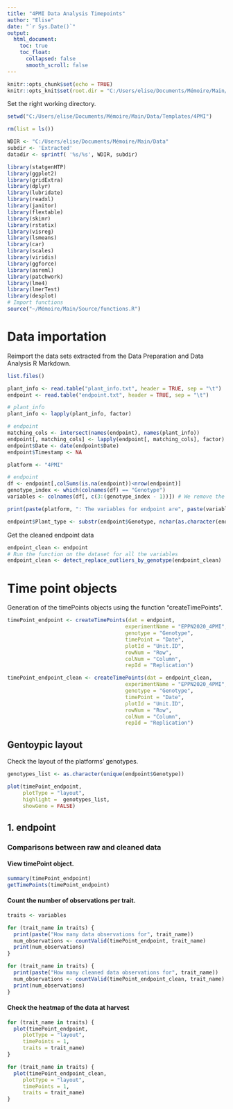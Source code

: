 ```yaml
---
title: "4PMI Data Analysis Timepoints"
author: "Elise"
date: "`r Sys.Date()`"
output: 
  html_document:
    toc: true
    toc_float:
      collapsed: false
      smooth_scroll: false 
---
```


```r
knitr::opts_chunk$set(echo = TRUE)
knitr::opts_knit$set(root.dir = "C:/Users/elise/Documents/Mémoire/Main/Data/Templates/4PMI")
```

Set the right working directory.

```r
setwd("C:/Users/elise/Documents/Mémoire/Main/Data/Templates/4PMI")
```

```r
rm(list = ls())

WDIR <- "C:/Users/elise/Documents/Mémoire/Main/Data"
subdir <- 'Extracted'
datadir <- sprintf( '%s/%s', WDIR, subdir)

library(statgenHTP)
library(ggplot2)
library(gridExtra)
library(dplyr)
library(lubridate)
library(readxl)
library(janitor)
library(flextable)
library(skimr)
library(rstatix)
library(visreg)
library(lsmeans)
library(car)
library(scales)
library(viridis)
library(ggforce)
library(asreml)
library(patchwork)
library(lme4)
library(lmerTest)
library(desplot)
# Import functions
source("~/Mémoire/Main/Source/functions.R")
```

# Data importation

Reimport the data sets extracted from the Data Preparation and Data Analysis R Markdown.

```r
list.files()

plant_info <- read.table("plant_info.txt", header = TRUE, sep = "\t")
endpoint <- read.table("endpoint.txt", header = TRUE, sep = "\t")

# plant_info
plant_info <- lapply(plant_info, factor)

# endpoint
matching_cols <- intersect(names(endpoint), names(plant_info))
endpoint[, matching_cols] <- lapply(endpoint[, matching_cols], factor)
endpoint$Date <- date(endpoint$Date)
endpoint$Timestamp <- NA

platform <- "4PMI"

# endpoint
df <- endpoint[,colSums(is.na(endpoint))<nrow(endpoint)]
genotype_index <- which(colnames(df) == "Genotype")
variables <- colnames(df[, c(3:(genotype_index - 1))]) # We remove the two first columns that are "Unit.ID" and "Date"

print(paste(platform, ": The variables for endpoint are", paste(variables, collapse = ", "), sep = " "))

endpoint$Plant_type <- substr(endpoint$Genotype, nchar(as.character(endpoint$Genotype)), nchar(as.character(endpoint$Genotype)))
```
Get the cleaned endpoint data

```r
endpoint_clean <- endpoint
# Run the function on the dataset for all the variables
endpoint_clean <- detect_replace_outliers_by_genotype(endpoint_clean)
```


# Time point objects

Generation of the timePoints objects using the function "createTimePoints".

```r
timePoint_endpoint <- createTimePoints(dat = endpoint,
                                      experimentName = "EPPN2020_4PMI",
                                      genotype = "Genotype",
                                      timePoint = "Date",
                                      plotId = "Unit.ID",
                                      rowNum = "Row",
                                      colNum = "Column",
                                      repId = "Replication")

timePoint_endpoint_clean <- createTimePoints(dat = endpoint_clean,
                                      experimentName = "EPPN2020_4PMI",
                                      genotype = "Genotype",
                                      timePoint = "Date",
                                      plotId = "Unit.ID",
                                      rowNum = "Row",
                                      colNum = "Column",
                                      repId = "Replication")
```


## Gentoypic layout 

Check the layout of the platforms' genotypes. 

```r
genotypes_list <- as.character(unique(endpoint$Genotype))

plot(timePoint_endpoint,
     plotType = "layout",
     highlight =  genotypes_list,
     showGeno = FALSE)
```

## 1. endpoint
### Comparisons between raw and cleaned data

#### View timePoint object.

```r
summary(timePoint_endpoint)
getTimePoints(timePoint_endpoint)
```

#### Count the number of observations per trait.

```r
traits <- variables

for (trait_name in traits) {
  print(paste("How many data observations for", trait_name))
  num_observations <- countValid(timePoint_endpoint, trait_name)
  print(num_observations)
}

for (trait_name in traits) {
  print(paste("How many cleaned data observations for", trait_name))
  num_observations <- countValid(timePoint_endpoint_clean, trait_name)
  print(num_observations)
}
```

#### Check the heatmap of the data at harvest

```r
for (trait_name in traits) {
  plot(timePoint_endpoint,
     plotType = "layout",
     timePoints = 1,
     traits = trait_name)
}

for (trait_name in traits) {
  plot(timePoint_endpoint_clean,
     plotType = "layout",
     timePoints = 1,
     traits = trait_name)
}

```


